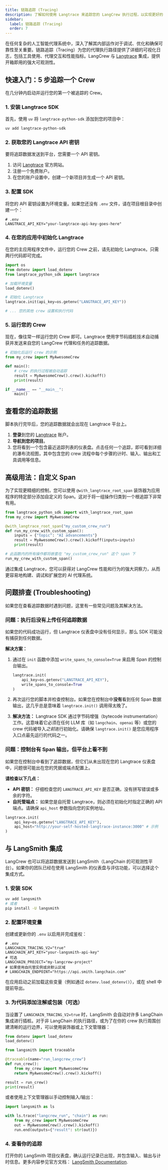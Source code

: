 ```yaml
---
title: 链路追踪 (Tracing)
description: 了解如何使用 Langtrace 来追踪您的 LangCrew 执行过程，以实现更好的可观测性和调试。
sidebar:
  label: 链路追踪 (Tracing)
  order: 7
---
```


在任何复杂的人工智能代理系统中，深入了解其内部运作对于调试、优化和确保可靠性至关重要。链路追踪（Tracing）为您的代理执行路径提供了详细的可视化日志，包括工具使用、代理交互和性能指标。LangCrew 与 [Langtrace](https://langtrace.ai/) 集成，提供开箱即用的强大可观测性。

## 快速入门：5 步追踪一个 Crew

在几分钟内启动并运行您的第一个被追踪的 Crew。

### 1. 安装 Langtrace SDK

首先，使用 `uv` 将 `langtrace-python-sdk` 添加到您的项目中：

```bash
uv add langtrace-python-sdk
```

### 2. 获取您的 Langtrace API 密钥

要将追踪数据发送到平台，您需要一个 API 密钥。

1.  访问 [Langtrace](https://langtrace.ai/) 官方网站。
2.  注册一个免费账户。
3.  在您的账户设置中，创建一个新项目并生成一个 API 密钥。

### 3. 配置 SDK

将您的 API 密钥设置为环境变量。如果您还没有 `.env` 文件，请在项目根目录中创建一个：

```env
# .env
LANGTRACE_API_KEY="your-langtrace-api-key-goes-here"
```

### 4. 在您的应用中初始化 Langtrace

在您的主应用程序文件中，运行您的 Crew 之前，请先初始化 Langtrace。只需两行代码即可完成。

```python
import os
from dotenv import load_dotenv
from langtrace_python_sdk import langtrace

# 加载环境变量
load_dotenv()

# 初始化 Langtrace
langtrace.init(api_key=os.getenv("LANGTRACE_API_KEY"))

# ... 您的其他 crew 设置和执行代码
```

### 5. 运行您的 Crew

现在，像往常一样运行您的 Crew 即可。Langtrace 使用字节码插桩技术自动捕获并发送来自您的 LangCrew 代理和任务的追踪数据。

```python
# 初始化后运行 crew 的示例
from my_crew import MyAwesomeCrew

def main():
    # crew 的执行过程被自动追踪
    result = MyAwesomeCrew().crew().kickoff()
    print(result)

if __name__ == "__main__":
    main()
```

## 查看您的追踪数据

脚本执行完毕后，您的追踪数据就会出现在 Langtrace 平台上。

1.  **登录**到您的 [Langtrace](https://langtrace.ai/) 账户。
2.  **导航到您的项目**。
3.  您将看到一个包含最近追踪列表的仪表盘。点击任何一个追踪，即可看到详细的瀑布流视图，其中包含您的 crew 流程中每个步骤的计时、输入、输出和工具调用等信息。

## 高级用法：自定义 Span

为了实现更精细的控制，您可以使用 `@with_langtrace_root_span` 装饰器为应用程序的特定部分添加自定义的 Span。这对于将一组操作归类到一个根追踪下非常有用。

```python
from langtrace_python_sdk import with_langtrace_root_span
from my_crew import MyAwesomeCrew

@with_langtrace_root_span("my_custom_crew_run")
def run_my_crew_with_custom_span():
    inputs = {"topic": "AI advancements"}
    result = MyAwesomeCrew().crew().kickoff(inputs=inputs)
    print(result)

# 此函数内的所有操作都将嵌套在 "my_custom_crew_run" 这个 span 下
run_my_crew_with_custom_span()
```

通过集成 Langtrace，您可以获得对 LangCrew 性能和行为的强大洞察力，从而更容易地构建、调试和扩展您的 AI 代理系统。

## 问题排查 (Troubleshooting)

如果您在查看追踪数据时遇到问题，这里有一些常见问题及其解决方法。

### 问题：执行后没有上传任何追踪数据

如果您的代码成功运行，但 Langtrace 仪表盘中没有任何显示，那么 SDK 可能没有捕获到任何数据。

**解决方案：**
1.  通过在 `init` 函数中添加 `write_spans_to_console=True` 来启用 Span 的控制台输出。

    ```python
    langtrace.init(
        api_key=os.getenv("LANGTRACE_API_KEY"),
        write_spans_to_console=True
    )
    ```

2.  再次运行您的脚本并检查控制台。如果您在控制台中**没有**看到任何 Span 数据输出，这几乎总是意味着 `langtrace.init()` 调用得太晚了。

3.  **解决方法：** Langtrace SDK 通过字节码增强（bytecode instrumentation）工作。这意味着它必须在任何 LLM 库（如 `langchain`、`openai` 等）或您的 crew 代码被导入*之前*进行初始化。请确保 `langtrace.init()` 是您应用程序入口点最先运行的代码之一。

### 问题：控制台有 Span 输出，但平台上看不到

如果您在控制台中看到了追踪数据，但它们从未出现在您的 Langtrace 仪表盘中，问题很可能出在您的凭据或端点配置上。

**请检查以下几点：**
*   **API 密钥：** 仔细检查您的 `LANGTRACE_API_KEY` 是否正确，没有拼写错误或多余的字符。
*   **自托管端点：** 如果您是自托管 Langtrace，则必须在初始化时指定正确的 API 端点。请确保 `api_host` 参数指向您的实例地址。
  ```python
  langtrace.init(
      api_key=os.getenv("LANGTRACE_API_KEY"),
      api_host="http://your-self-hosted-langtrace-instance:3000" # 示例
  )
  ```

## 与 LangSmith 集成

LangCrew 也可以将追踪数据发送到 LangSmith（LangChain 的可观测性平台）。如果你的团队已经在使用 LangSmith 的仪表盘与评估功能，可以选择这个集成方式。

### 1. 安装 SDK

```bash
uv add langsmith
# 或者
pip install -U langsmith
```

### 2. 配置环境变量

创建或更新你的 `.env` 以启用并完成鉴权：

```env
# .env
LANGCHAIN_TRACING_V2="true"
LANGCHAIN_API_KEY="your-langsmith-api-key"
# 可选
LANGCHAIN_PROJECT="my-langcrew-project"
# 如果使用自托管实例或非默认区域
# LANGCHAIN_ENDPOINT="https://api.smith.langchain.com"
```

在应用启动之前加载这些变量（例如通过 `dotenv.load_dotenv()`），或在 shell 中提前导出。

### 3. 为代码添加注解或包装（可选）

当设置了 `LANGCHAIN_TRACING_V2=true` 时，LangSmith 会自动对许多 LangChain 集成进行插桩。对于非 LangChain 的执行路径，或为了在你的 crew 执行周围创建清晰的运行边界，可以使用装饰器或上下文管理器：

```python
from dotenv import load_dotenv
load_dotenv()

from langsmith import traceable

@traceable(name="run_langcrew_crew")
def run_crew():
    from my_crew import MyAwesomeCrew
    return MyAwesomeCrew().crew().kickoff()

result = run_crew()
print(result)
```

或者使用上下文管理器以手动控制输入/输出：

```python
import langsmith as ls

with ls.trace("langcrew_run", "chain") as run:
    from my_crew import MyAwesomeCrew
    out = MyAwesomeCrew().crew().kickoff()
    run.end(outputs={"result": str(out)})
```

### 4. 查看你的追踪

打开你的 LangSmith 项目仪表盘，确认运行记录已出现，并包含输入、输出与计时信息。更多内容参见官方文档：
[LangSmith Documentation](https://docs.smith.langchain.com/).
